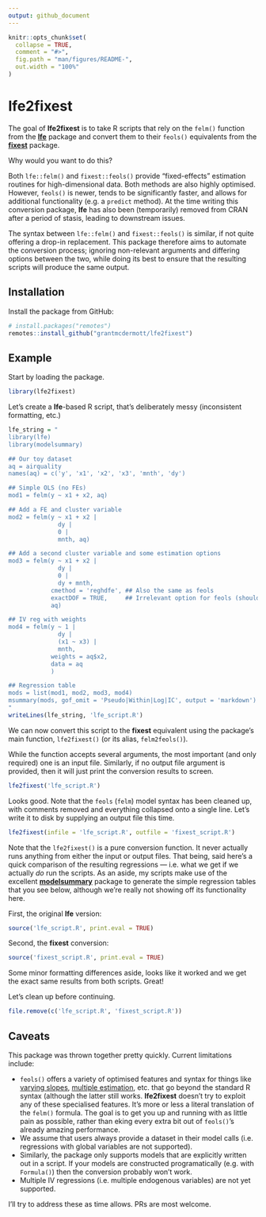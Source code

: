 ```yaml
---
output: github_document
---
```


<!-- README.md is generated from README.Rmd. Please edit that file -->

```r
knitr::opts_chunk$set(
  collapse = TRUE,
  comment = "#>",
  fig.path = "man/figures/README-",
  out.width = "100%"
)
```

# lfe2fixest

<!-- badges: start -->
<!-- badges: end -->

The goal of **lfe2fixest** is to take R scripts that rely on the `felm()` function 
from the [**lfe**](https://github.com/sgaure/lfe) package and convert 
them to their `feols()` equivalents from the 
[**fixest**](https://github.com/lrberge/fixest) package.

Why would you want to do this?

Both `lfe::felm()` and `fixest::feols()` provide "fixed-effects" estimation 
routines for high-dimensional data. Both methods are also highly optimised. 
However, `feols()` is newer, tends to be significantly faster, and allows for 
additional functionality (e.g. a `predict` method). At the time writing this 
conversion package, **lfe** has also been (temporarily) removed from CRAN after
a period of stasis, leading to downstream issues.

The syntax between `lfe::felm()` and `fixest::feols()` is similar, if not quite 
offering a drop-in replacement. This package therefore aims to automate the 
conversion process; ignoring non-relevant arguments and differing options 
between the two, while doing its best to ensure that the resulting scripts will 
produce the same output.

## Installation

Install the package from GitHub:

``` r
# install.packages("remotes")
remotes::install_github("grantmcdermott/lfe2fixest")
```
## Example

Start by loading the package.

```r
library(lfe2fixest)
```


Let's create a **lfe**-based R script, that's deliberately messy (inconsistent
formatting, etc.)

```r
lfe_string = "
library(lfe)
library(modelsummary)

## Our toy dataset
aq = airquality
names(aq) = c('y', 'x1', 'x2', 'x3', 'mnth', 'dy')

## Simple OLS (no FEs)
mod1 = felm(y ~ x1 + x2, aq)

## Add a FE and cluster variable
mod2 = felm(y ~ x1 + x2 |
              dy |
              0 |
              mnth, aq)

## Add a second cluster variable and some estimation options
mod3 = felm(y ~ x1 + x2 |
              dy |
              0 |
              dy + mnth,
            cmethod = 'reghdfe', ## Also the same as feols
            exactDOF = TRUE,     ## Irrelevant option for feols (should be ignored)
            aq)

## IV reg with weights
mod4 = felm(y ~ 1 |
              dy |
              (x1 ~ x3) |
              mnth,
            weights = aq$x2,
            data = aq
            )

## Regression table
mods = list(mod1, mod2, mod3, mod4)
msummary(mods, gof_omit = 'Pseudo|Within|Log|IC', output = 'markdown')
"
writeLines(lfe_string, 'lfe_script.R')
```

We can now convert this script to the **fixest** equivalent using the package's
main function, `lfe2fixest()` (or its alias, `felm2feols()`). 

While the function accepts several arguments, the most important (and only
required) one is an input file. Similarly, if no output file argument is 
provided, then it will just print the conversion results to screen.

```r
lfe2fixest('lfe_script.R')
```

Looks good. Note that the `feols` (`felm`) model syntax has been cleaned up, 
with comments removed and everything collapsed onto a single line. Let's write 
it to disk by supplying an output file this time.

```r
lfe2fixest(infile = 'lfe_script.R', outfile = 'fixest_script.R')
```

Note that the `lfe2fixest()` is a pure conversion function. It never actually
runs anything from either the input or output files. That being, said here's a 
quick comparison of the resulting regressions &mdash; i.e. what we get if we 
actually *do* run the scripts. As an aside, my scripts make use of the excellent 
[**modelsummary**](https://vincentarelbundock.github.io/modelsummary/index.html) 
package to generate the simple regression tables that you see below, although 
we're really not showing off its functionality here.

First, the original **lfe** version:

```r
source('lfe_script.R', print.eval = TRUE)
```

Second, the **fixest** conversion:

```r
source('fixest_script.R', print.eval = TRUE)
```

Some minor formatting differences aside, looks like it worked and we get the
exact same results from both scripts. Great!

Let's clean up before continuing.

```r
file.remove(c('lfe_script.R', 'fixest_script.R'))
```

## Caveats

This package was thrown together pretty quickly. Current limitations include:

- `feols()` offers a variety of optimised features and syntax for things like 
[varying slopes](https://cran.r-project.org/web/packages/fixest/vignettes/fixest_walkthrough.html#31_Varying_slopes), 
[multiple estimation](https://cran.r-project.org/web/packages/fixest/vignettes/multiple_estimations.html), 
etc. that go beyond the standard R syntax (although the latter still works. 
**lfe2fixest** doesn't try to exploit any of these specialised features. It's 
more or less a literal translation of the `felm()` formula. The goal is to get 
you up and running with as little pain as possible, rather than eking every 
extra bit out of `feols()`'s already amazing performance.
- We assume that users always provide a dataset in their model calls (i.e. 
regressions with global variables are not supported). 
- Similarly, the package only supports models that are explicitly written out in 
a script. If your models are constructed programatically (e.g. with `Formula()`) 
then the conversion probably won't work.
- Multiple IV regressions (i.e. multiple endogenous variables) are not yet 
supported.

I'll try to address these as time allows. PRs are most welcome.

